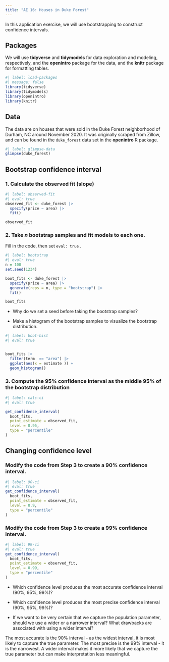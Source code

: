 ```yaml
---
title: "AE 16: Houses in Duke Forest"
---
```


In this application exercise, we will use bootstrapping to construct confidence intervals.

## Packages

We will use **tidyverse** and **tidymodels** for data exploration and modeling, respectively, and the **openintro** package for the data, and the **knitr** package for formatting tables.

```r
#| label: load-packages
#| message: false
library(tidyverse)
library(tidymodels)
library(openintro)
library(knitr)
```

## Data

The data are on houses that were sold in the Duke Forest neighborhood of Durham, NC around November 2020.
It was originally scraped from Zillow, and can be found in the `duke_forest` data set in the **openintro** R package.

```r
#| label: glimpse-data
glimpse(duke_forest)
```

## Bootstrap confidence interval

### 1. Calculate the observed fit (slope)

```r
#| label: observed-fit
#| eval: true
observed_fit <- duke_forest |>
  specify(price ~ area) |>
  fit()

observed_fit
```

### 2. Take *n* bootstrap samples and fit models to each one.

Fill in the code, then set `eval: true` .

```r
#| label: bootstrap
#| eval: true
n = 100
set.seed(1234)

boot_fits <- duke_forest |>
  specify(price ~ area) |>
  generate(reps = n, type = "bootstrap") |>
  fit()

boot_fits
```

-   Why do we set a seed before taking the bootstrap samples?

-   Make a histogram of the bootstrap samples to visualize the bootstrap distribution.

```r
#| label: boot-hist
#| eval: true


boot_fits |>
  filter(term  == "area") |>
  ggplot(aes(x = estimate )) +
  geom_histogram()
```

### 3. Compute the 95% confidence interval as the middle 95% of the bootstrap distribution

```r
#| label: calc-ci
#| eval: true

get_confidence_interval(
  boot_fits, 
  point_estimate = observed_fit, 
  level = 0.95,
  type = "percentile"
)
```

## Changing confidence level

### Modify the code from Step 3 to create a 90% confidence interval.

```r
#| label: 90-ci
#| eval: true
get_confidence_interval(
  boot_fits, 
  point_estimate = observed_fit, 
  level = 0.9,
  type = "percentile"
)
```

### Modify the code from Step 3 to create a 99% confidence interval.

```r
#| label: 99-ci
#| eval: true
get_confidence_interval(
  boot_fits, 
  point_estimate = observed_fit, 
  level = 0.99,
  type = "percentile"
)
```

-   Which confidence level produces the most accurate confidence interval (90%, 95%, 99%)?

-   Which confidence level produces the most precise confidence interval (90%, 95%, 99%)?

-   If we want to be very certain that we capture the population parameter, should we use a wider or a narrower interval?
    What drawbacks are associated with using a wider interval?

The most accurate is the 90% interval - as the widest interval, it is most likely to capture the true parameter.
The most precise is the 99% interval - it is the narrowest.
A wider interval makes it more likely that we capture the true parameter but can make interpretation less meaningful.
